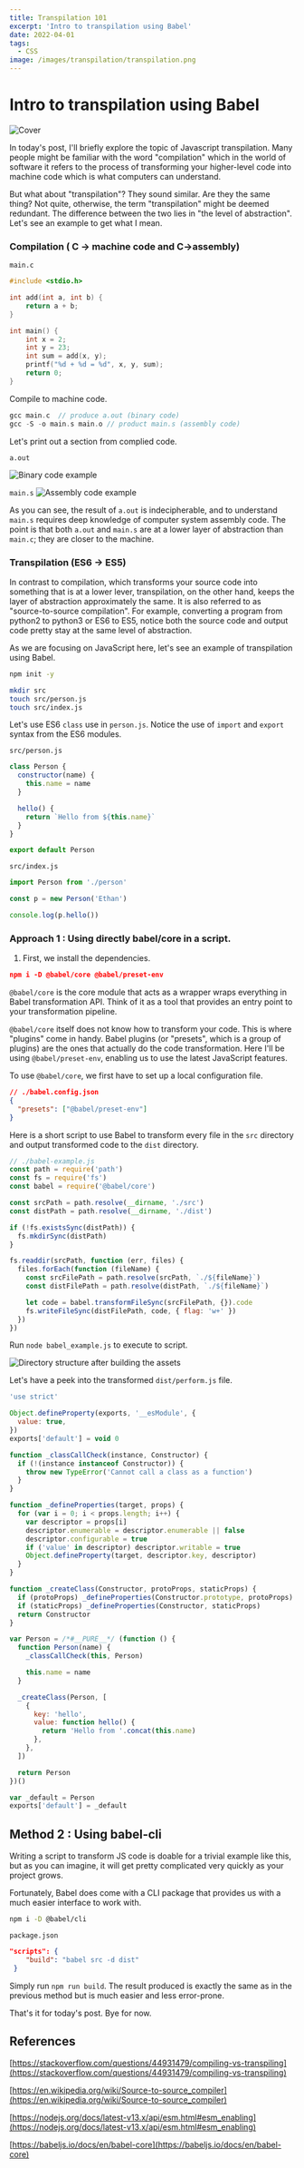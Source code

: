 ```yaml
---
title: Transpilation 101
excerpt: 'Intro to transpilation using Babel'
date: 2022-04-01
tags:
  - CSS
image: /images/transpilation/transpilation.png
---
```


# Intro to transpilation using Babel

![Cover](/images/transpilation/transpilation.png)

In today's post, I'll briefly explore the topic of Javascript transpilation. Many people might be familiar with the word "compilation" which in the world of software it refers to the process of transforming your higher-level code into machine code which is what computers can understand.

But what about "transpilation"? They sound similar. Are they the same thing? Not quite, otherwise, the term "transpilation" might be deemed redundant. The difference between the two lies in "the level of abstraction". Let's see an example to get what I mean.

### Compilation ( C → machine code and C→assembly)

`main.c`

```c
#include <stdio.h>

int add(int a, int b) {
    return a + b;
}

int main() {
    int x = 2;
    int y = 23;
    int sum = add(x, y);
    printf("%d + %d = %d", x, y, sum);
    return 0;
}
```

Compile to machine code.

```c
gcc main.c  // produce a.out (binary code)
gcc -S -o main.s main.o // product main.s (assembly code)

```

Let's print out a section from complied code.

`a.out`

![Binary code example](/images/transpilation/binary-code-example.png)

`main.s`
![Assembly code example](/images/transpilation/assembly-code-example.png)

As you can see, the result of `a.out` is indecipherable, and to understand `main.s` requires deep knowledge of computer system assembly code. The point is that both `a.out` and `main.s` are at a lower layer of abstraction than `main.c`; they are closer to the machine.

### Transpilation (ES6 → ES5)

In contrast to compilation, which transforms your source code into something that is at a lower lever, transpilation, on the other hand, keeps the layer of abstraction approximately the same. It is also referred to as "source-to-source compilation". For example, converting a program from python2 to python3 or ES6 to ES5, notice both the source code and output code pretty stay at the same level of abstraction.

As we are focusing on JavaScript here, let's see an example of transpilation using Babel.

```bash
npm init -y

mkdir src
touch src/person.js
touch src/index.js
```

Let's use ES6 `class` use in `person.js`. Notice the use of `import` and `export` syntax from the ES6 modules.

`src/person.js`

```jsx
class Person {
  constructor(name) {
    this.name = name
  }

  hello() {
    return `Hello from ${this.name}`
  }
}

export default Person
```

`src/index.js`

```jsx
import Person from './person'

const p = new Person('Ethan')

console.log(p.hello())
```

### Approach 1 : Using directly babel/core in a script.

1. First, we install the dependencies.

```json
npm i -D @babel/core @babel/preset-env
```

`@babel/core` is the core module that acts as a wrapper wraps everything in Babel transformation API. Think of it as a tool that provides an entry point to your transformation pipeline.

`@babel/core` itself does not know how to transform your code. This is where "plugins" come in handy. Babel plugins (or "presets", which is a group of plugins) are the ones that actually do the code transformation. Here I'll be using `@babel/preset-env`, enabling us to use the latest JavaScript features.

To use `@babel/core`, we first have to set up a local configuration file.

```json
// ./babel.config.json
{
  "presets": ["@babel/preset-env"]
}
```

Here is a short script to use Babel to transform every file in the `src` directory and output transformed code to the `dist` directory.

```jsx
// ./babel-example.js
const path = require('path')
const fs = require('fs')
const babel = require('@babel/core')

const srcPath = path.resolve(__dirname, './src')
const distPath = path.resolve(__dirname, './dist')

if (!fs.existsSync(distPath)) {
  fs.mkdirSync(distPath)
}

fs.readdir(srcPath, function (err, files) {
  files.forEach(function (fileName) {
    const srcFilePath = path.resolve(srcPath, `./${fileName}`)
    const distFilePath = path.resolve(distPath, `./${fileName}`)

    let code = babel.transformFileSync(srcFilePath, {}).code
    fs.writeFileSync(distFilePath, code, { flag: 'w+' })
  })
})
```

Run `node babel_example.js` to execute to script.

![Directory structure after building the assets](/images/transpilation/directory-structure.png)

Let's have a peek into the transformed `dist/perform.js` file.

```jsx
'use strict'

Object.defineProperty(exports, '__esModule', {
  value: true,
})
exports['default'] = void 0

function _classCallCheck(instance, Constructor) {
  if (!(instance instanceof Constructor)) {
    throw new TypeError('Cannot call a class as a function')
  }
}

function _defineProperties(target, props) {
  for (var i = 0; i < props.length; i++) {
    var descriptor = props[i]
    descriptor.enumerable = descriptor.enumerable || false
    descriptor.configurable = true
    if ('value' in descriptor) descriptor.writable = true
    Object.defineProperty(target, descriptor.key, descriptor)
  }
}

function _createClass(Constructor, protoProps, staticProps) {
  if (protoProps) _defineProperties(Constructor.prototype, protoProps)
  if (staticProps) _defineProperties(Constructor, staticProps)
  return Constructor
}

var Person = /*#__PURE__*/ (function () {
  function Person(name) {
    _classCallCheck(this, Person)

    this.name = name
  }

  _createClass(Person, [
    {
      key: 'hello',
      value: function hello() {
        return 'Hello from '.concat(this.name)
      },
    },
  ])

  return Person
})()

var _default = Person
exports['default'] = _default
```

## Method 2 : Using babel-cli

Writing a script to transform JS code is doable for a trivial example like this, but as you can imagine, it will get pretty complicated very quickly as your project grows.

Fortunately, Babel does come with a CLI package that provides us with a much easier interface to work with.

```bash
npm i -D @babel/cli
```

`package.json`

```json
"scripts": {
    "build": "babel src -d dist"
 }
```

Simply run `npm run build`. The result produced is exactly the same as in the previous method but is much easier and less error-prone.

That's it for today's post. Bye for now.

## References

[https://stackoverflow.com/questions/44931479/compiling-vs-transpiling](https://stackoverflow.com/questions/44931479/compiling-vs-transpiling)

[https://en.wikipedia.org/wiki/Source-to-source_compiler](https://en.wikipedia.org/wiki/Source-to-source_compiler)

[https://nodejs.org/docs/latest-v13.x/api/esm.html#esm_enabling](https://nodejs.org/docs/latest-v13.x/api/esm.html#esm_enabling)

[https://babeljs.io/docs/en/babel-core](https://babeljs.io/docs/en/babel-core)
